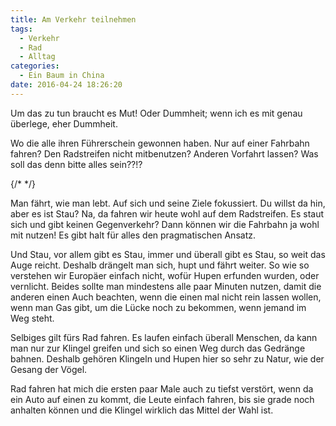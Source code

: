 ```yaml
---
title: Am Verkehr teilnehmen
tags:
  - Verkehr
  - Rad
  - Alltag
categories:
  - Ein Baum in China
date: 2016-04-24 18:26:20
---
```


Um das zu tun braucht es Mut! Oder Dummheit; wenn ich es mit genau überlege, eher Dummheit.

Wo die alle ihren Führerschein gewonnen haben. Nur auf einer Fahrbahn fahren? Den Radstreifen nicht mitbenutzen? Anderen Vorfahrt lassen? Was soll das denn bitte alles sein??!?

{/* <!-- more --> */}

Man fährt, wie man lebt. Auf sich und seine Ziele fokussiert. Du willst da hin, aber es ist Stau? Na, da fahren wir heute wohl auf dem Radstreifen. Es staut sich und gibt keinen Gegenverkehr? Dann können wir die Fahrbahn ja wohl mit nutzen! Es gibt halt für alles den pragmatischen Ansatz.

Und Stau, vor allem gibt es Stau, immer und überall gibt es Stau, so weit das Auge reicht. Deshalb drängelt man sich, hupt und fährt weiter. So wie so verstehen wir Europäer einfach nicht, wofür Hupen erfunden wurden, oder vernlicht. Beides sollte man mindestens alle paar Minuten nutzen, damit die anderen einen Auch beachten, wenn die einen mal nicht rein lassen wollen, wenn man Gas gibt, um die Lücke noch zu bekommen, wenn jemand im Weg steht.

Selbiges gilt fürs Rad fahren. Es laufen einfach überall Menschen, da kann man nur zur Klingel greifen und sich so einen Weg durch das Gedränge bahnen. Deshalb gehören Klingeln und Hupen hier so sehr zu Natur, wie der Gesang der Vögel.

Rad fahren hat mich die ersten paar Male auch zu tiefst verstört, wenn da ein Auto auf einen zu kommt, die Leute einfach fahren, bis sie grade noch anhalten können und die Klingel wirklich das Mittel der Wahl ist.
